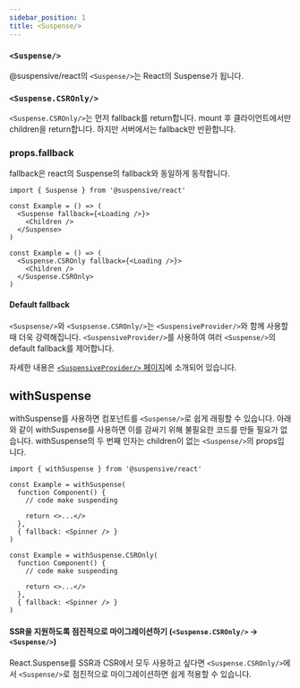 ```yaml
---
sidebar_position: 1
title: <Suspense/>
---
```


### `<Suspense/>`

@suspensive/react의 `<Suspense/>`는 React의 Suspense가 됩니다.

### `<Suspense.CSROnly/>`

`<Suspense.CSROnly/>`는 먼저 fallback를 return합니다. mount 후 클라이언트에서만 children을 return합니다. 하지만 서버에서는 fallback만 반환합니다.

### props.fallback

fallback은 react의 Suspense의 fallback와 동일하게 동작합니다.

```tsx
import { Suspense } from '@suspensive/react'

const Example = () => (
  <Suspense fallback={<Loading />}>
    <Children />
  </Suspense>
)

const Example = () => (
  <Suspense.CSROnly fallback={<Loading />}>
    <Children />
  </Suspense.CSROnly>
)
```

#### Default fallback

`<Suspsense/>`와 `<Suspsense.CSROnly/>`는 `<SuspensiveProvider/>`와 함께 사용할 때 더욱 강력해집니다.
`<SuspensiveProvider/>`를 사용하여 여러 `<Suspense/>`의 default fallback를 제어합니다.

자세한 내용은 [`<SuspensiveProvider/>` 페이지](./SuspensiveProvider.i18n)에 소개되어 있습니다.

## withSuspense

withSuspense를 사용하면 컴포넌트를 `<Suspense/>`로 쉽게 래핑할 수 있습니다.
아래와 같이 withSuspense를 사용하면 이를 감싸기 위해 불필요한 코드를 만들 필요가 없습니다.
withSuspense의 두 번째 인자는 children이 없는 `<Suspense/>`의 props입니다.

```tsx
import { withSuspense } from '@suspensive/react'

const Example = withSuspense(
  function Component() {
    // code make suspending

    return <>...</>
  },
  { fallback: <Spinner /> }
)

const Example = withSuspense.CSROnly(
  function Component() {
    // code make suspending

    return <>...</>
  },
  { fallback: <Spinner /> }
)
```

#### SSR을 지원하도록 점진적으로 마이그레이션하기 (`<Suspense.CSROnly/>` -> `<Suspense/>`)

React.Suspense를 SSR과 CSR에서 모두 사용하고 싶다면 `<Suspense.CSROnly/>`에서 `<Suspense/>`로 점진적으로 마이그레이션하면 쉽게 적용할 수 있습니다.
